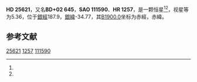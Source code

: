 {{Starbox begin
| name = HD 25621
}}
{{Starbox observe
| epoch = [[J2000.0|J2000.0]]
| constell = {{星座名待查}}<ref name=SIMBAD>{{cite web
 | url=http://simbad.u-strasbg.fr/simbad/sim-id?Ident=HR+1257
 | title =Pulsating variable Star
 | publisher=Centre de Données astronomiques de Strasbourg
 | work=SIMBAD
 | accessdate=2012-07-13}}</ref><ref name=DATA>{{cite web
 | url=http://vizier.u-strasbg.fr/viz-bin/VizieR-5?-out.add=.&-source=5050&-corr=PK=HR&-out.max=9999&HR=1257
 | title=VizieR Detailed Page
 | accessdate=2012-07-13
 | archive-date=2016-03-04
 | archive-url=https://web.archive.org/web/20160304200926/http://vizier.u-strasbg.fr/viz-bin/VizieR-5?-out.add=.&-source=5050&-corr=PK=HR&-out.max=9999&HR=1257
 | dead-url=no
 }}</ref>
| 星官 = 
| ra = {{RA|4|4|9.9}}<ref name=SIMBAD /><ref name=DATA />
| dec = {{DEC|+2|49|37}}<ref name=SIMBAD /><ref name=DATA />
| appmag_v = 5.36<ref name=SIMBAD /><ref name=DATA />
}}
{{Starbox character
| class = F6IV<ref name=SIMBAD /><ref name=DATA />
| b-v = 0.5<ref name=SIMBAD /><ref name=DATA />
| u-b = 0.04<ref name=SIMBAD /><ref name=DATA />
| r-i = <ref name=SIMBAD /><ref name=DATA />
| variable = 
}}
{{Starbox astrometry
| radial_v = 0.04
| prop_mo_ra = -18
| parallax = 0.02
| p_error = 
}}
{{Starbox catalog
| names =BD+02 645，[[SAO星表|SAO]] 111590，[[HD星表|HD]] 25621，[[HR星表|HR]] 1257}}
{{Starbox reference |Simbad=HR+1257}}
{{Starbox end}}

'''HD 25621'''，又名'''BD+02 645'''，'''SAO 111590'''、'''HR 1257'''，是一颗恒星<ref name=SIMBAD /><ref name=DATA />，视星等为5.36，位于[[銀道座標系|銀經]]187.9，[[銀道座標系|銀緯]]-34.77，其[[B1900.0|B1900.0]]坐标为赤經{{RA|3|58|56}}，赤緯{{DEC|+2|-34.77|19}}。

== 参考文献 ==
{{reflist}}

{{star-stub}}

[[Category:HD和HDE天體|25621]]
[[Category:HR天體|1257]]
[[Category:SAO天體|111590]]